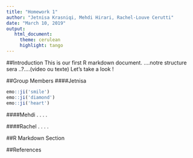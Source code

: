 ```yaml
---
title: "Homework 1"
author: "Jetnisa Krasniqi, Mehdi Hirari, Rachel-Louve Cerutti"
date: "March 10, 2019"
output: 
   html_document: 
     theme: cerulean 
     highlight: tango
---
```

##Introduction
This is our first R markdown document.  ....notre structure sera ..?....(video ou texte)
Let's take a look ! 



##Group Members
####Jetnisa

```r
emo::ji('smile')
emo::ji('diamond')
emo::ji('heart')
```


####Mehdi
.
.
.
.

####Rachel
.
.
.
.

##R Markdown Section 

##References

